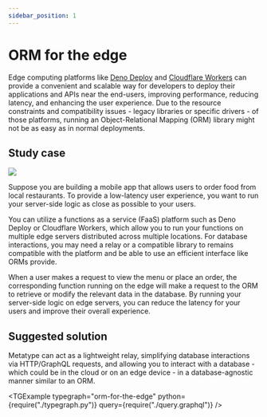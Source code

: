 ```yaml
---
sidebar_position: 1
---
```



# ORM for the edge

Edge computing platforms like [Deno Deploy](https://deno.com/deploy) and [Cloudflare Workers](https://workers.cloudflare.com) can provide a convenient and scalable way for developers to deploy their applications and APIs near the end-users, improving performance, reducing latency, and enhancing the user experience. Due to the resource constraints and compatibility issues - legacy libraries or specific drivers - of those platforms, running an Object-Relational Mapping (ORM) library might not be as easy as in normal deployments.

## Study case

<div className="text-center md:float-right p-8">

![](image.drawio.svg)

</div>

Suppose you are building a mobile app that allows users to order food from local restaurants. To provide a low-latency user experience, you want to run your server-side logic as close as possible to your users.

You can utilize a functions as a service (FaaS) platform such as Deno Deploy or Cloudflare Workers, which allow you to run your functions on multiple edge servers distributed across multiple locations. For database interactions, you may need a relay or a compatible library to remains compatible with the platform and be able to use an efficient interface like ORMs provide.

When a user makes a request to view the menu or place an order, the corresponding function running on the edge will make a request to the ORM to retrieve or modify the relevant data in the database. By running your server-side logic on edge servers, you can reduce the latency for your users and improve their overall experience.

## Suggested solution

Metatype can act as a lightweight relay, simplifying database interactions via HTTP/GraphQL requests, and allowing you to interact with a database - which could be in the cloud or on an edge device - in a database-agnostic manner similar to an ORM.

<TGExample
  typegraph="orm-for-the-edge"
  python={require("./typegraph.py")}
  query={require("./query.graphql")}
/>
